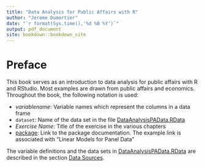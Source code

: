 ```yaml
--- 
title: "Data Analysis for Public Affairs with R"
author: "Jerome Dumortier"
date: "`r format(Sys.time(),'%d %B %Y')`"
output: pdf_document
site: bookdown::bookdown_site
---
```


# Preface
This book serves as an introduction to data analysis for public affairs with R and RStudio. Most examples are drawn from public affairs and economics. Throughout the book, the following notation is used:

- $variablename$: Variable names which represent the columns in a data frame
- `dataset`: Name of the data set in the file [DataAnalysisPAData.RData](https://github.com/jrfdumortier/dataanalysis/blob/master/DataAnalysisPAData.RData)
- *Exercise Name*: Title of the exercise in the various chapters
- [package](https://cran.r-project.org/web/packages/plm/index.html): Link to the package documentation. The example link is associated with "Linear Models for Panel Data"

The variable definitions and the data sets in [DataAnalysisPAData.RData](https://github.com/jrfdumortier/dataanalysis/blob/master/DataAnalysisPAData.RData) are described in the section [Data Sources](https://jrfdumortier.github.io/dataanalysis/data-sources.html).
